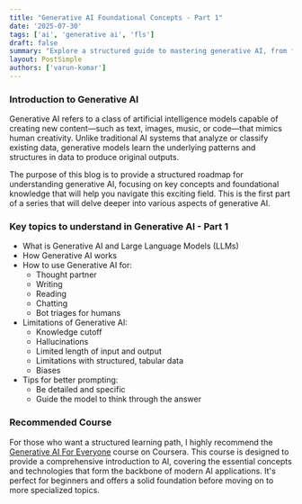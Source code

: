 ```yaml
---
title: "Generative AI Foundational Concepts - Part 1"
date: '2025-07-30'
tags: ['ai', 'generative ai', 'fls']
draft: false
summary: "Explore a structured guide to mastering generative AI, from foundational concepts to advanced models and practical applications."
layout: PostSimple
authors: ['varun-kumar']
---
```



### Introduction to Generative AI

Generative AI refers to a class of artificial intelligence models capable of creating new content—such as text, images, music, or code—that mimics human creativity. Unlike traditional AI systems that analyze or classify existing data, generative models learn the underlying patterns and structures in data to produce original outputs.

The purpose of this blog is to provide a structured roadmap for understanding generative AI, focusing on key concepts and foundational knowledge that will help you navigate this exciting field. This is the first part of a series that will delve deeper into various aspects of generative AI.

### Key topics to understand in Generative AI - Part 1

- What is Generative AI and Large Language Models (LLMs)
- How Generative AI works
- How to use Generative AI for:
    - Thought partner
    - Writing
    - Reading
    - Chatting
    - Bot triages for humans
- Limitations of Generative AI:
    - Knowledge cutoff
    - Hallucinations
    - Limited length of input and output
    - Limitations with structured, tabular data
    - Biases
- Tips for better prompting:
    - Be detailed and specific
    - Guide the model to think through the answer


### Recommended Course

For those who want a structured learning path, I highly recommend the [Generative AI For Everyone](https://www.coursera.org/learn/generative-ai-for-everyone) course on Coursera. This course is designed to provide a comprehensive introduction to AI, covering the essential concepts and technologies that form the backbone of modern AI applications. It's perfect for beginners and offers a solid foundation before moving on to more specialized topics.